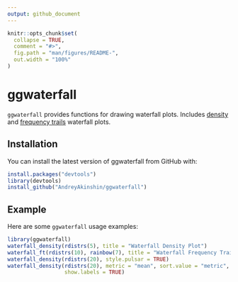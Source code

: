 ```yaml
---
output: github_document
---
```


<!-- README.md is generated from README.Rmd. Please edit that file -->

```r
knitr::opts_chunk$set(
  collapse = TRUE,
  comment = "#>",
  fig.path = "man/figures/README-",
  out.width = "100%"
)
```
# ggwaterfall

<!-- badges: start -->
<!-- badges: end -->

`ggwaterfall` provides functions for drawing waterfall plots.
Includes
  [density](https://en.wikipedia.org/wiki/Density_estimation) and
  [frequency trails](http://www.brendangregg.com/FrequencyTrails/intro.html)
  waterfall plots.

## Installation

You can install the latest version of ggwaterfall from GitHub with:

``` r
install.packages("devtools")
library(devtools)
install_github("AndreyAkinshin/ggwaterfall")
```

## Example

Here are some `ggwaterfall` usage examples:

```r
library(ggwaterfall)
waterfall_density(rdistrs(5), title = "Waterfall Density Plot")
waterfall_ft(rdistrs(10), rainbow(7), title = "Waterfall Frequency Trail Plot")
waterfall_density(rdistrs(20), style.pulsar = TRUE)
waterfall_density(rdistrs(20), metric = "mean", sort.value = "metric",
                  show.labels = TRUE)
```
